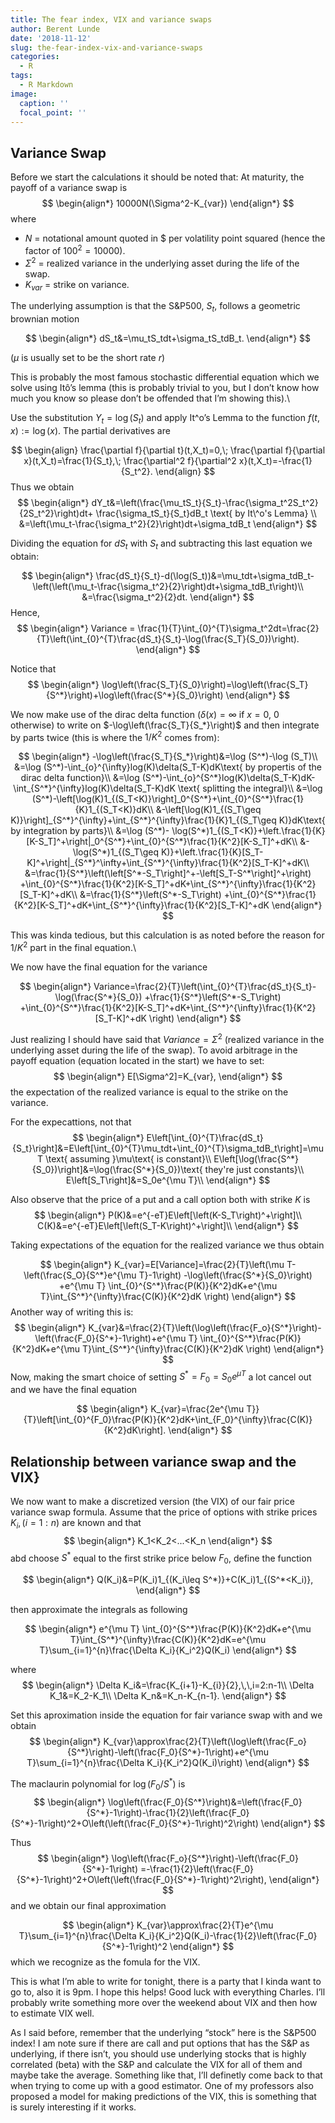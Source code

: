 ```yaml
---
title: The fear index, VIX and variance swaps
author: Berent Lunde
date: '2018-11-12'
slug: the-fear-index-vix-and-variance-swaps
categories:
  - R
tags:
  - R Markdown
image:
  caption: ''
  focal_point: ''
---
```


## Variance Swap
Before we start the calculations it should be noted that: At maturity, the payoff of a variance swap is
$$
\begin{align*}
10000N(\Sigma^2-K_{var})
\end{align*}
$$
where 

- $N$ = notational amount quoted in \$ per volatility point squared (hence the factor of $100^2=10000$).
- $\Sigma^2$ = realized variance in the underlying asset during the life of the swap.
- $K_{var}$ = strike on variance.


The underlying assumption is that the S\&P500, $S_t$, follows a geometric brownian motion

$$
\begin{align*}
dS_t&=\mu_tS_tdt+\sigma_tS_tdB_t.
\end{align*}
$$

($\mu$ is usually set to be the short rate $r$)

This is probably the most famous stochastic differential equation which we solve using Itô's lemma (this is probably trivial to you, but I don't know how much you know so please don't be offended that I'm showing this).\\

Use the substitution $Y_t=\log (S_t)$ and apply It\^o's Lemma to the function $f(t,x):=\log (x)$.
The partial derivatives are

$$
\begin{align}
\frac{\partial f}{\partial t}(t,X_t)=0,\;
\frac{\partial f}{\partial x}(t,X_t)=\frac{1}{S_t},\;
\frac{\partial^2 f}{\partial^2 x}(t,X_t)=-\frac{1}{S_t^2}. 
\end{align}
$$
Thus we obtain 
$$
\begin{align*}
dY_t&=\left(\frac{\mu_tS_t}{S_t}-\frac{\sigma_t^2S_t^2}{2S_t^2}\right)dt+
\frac{\sigma_tS_t}{S_t}dB_t \text{ by It\^o's Lemma} \\
&=\left(\mu_t-\frac{\sigma_t^2}{2}\right)dt+\sigma_tdB_t
\end{align*}
$$

Dividing the equation for $dS_t$ with $S_t$ and subtracting this last equation we obtain:

$$
\begin{align*}
\frac{dS_t}{S_t}-d(\log(S_t))&=\mu_tdt+\sigma_tdB_t-\left(\left(\mu_t-\frac{\sigma_t^2}{2}\right)dt+\sigma_tdB_t\right)\\
&=\frac{\sigma_t^2}{2}dt.
\end{align*}
$$
Hence,
$$
\begin{align*}
Variance = \frac{1}{T}\int_{0}^{T}\sigma_t^2dt=\frac{2}{T}\left(\int_{0}^{T}\frac{dS_t}{S_t}-\log(\frac{S_T}{S_0})\right).
\end{align*}
$$

Notice that
$$
\begin{align*}
\log\left(\frac{S_T}{S_0}\right)=\log\left(\frac{S_T}{S^*}\right)+\log\left(\frac{S^*}{S_0}\right)
\end{align*}
$$

We now make use of the dirac delta function ($\delta(x)=\infty$ if $x=0$, $0$ otherwise) to write on $-\log\left(\frac{S_T}{S_*}\right)$ and then integrate by parts twice (this is where the $1/K^2$ comes from):

$$
\begin{align*}
-\log\left(\frac{S_T}{S_*}\right)&=\log (S^*)-\log (S_T)\\
&=\log (S^*)-\int_{o}^{\infty}log(K)\delta(S_T-K)dK\text{ by propertis of the dirac delta function}\\
&=\log (S^*)-\int_{o}^{S^*}log(K)\delta(S_T-K)dK-\int_{S^*}^{\infty}log(K)\delta(S_T-K)dK \text{ splitting the integral}\\
&=\log (S^*)-\left[\log(K)1_{(S_T<K)}\right]_0^{S^*}+\int_{0}^{S^*}\frac{1}{K}1_{(S_T<K)}dK\\
&-\left[\log(K)1_{(S_T\geq K)}\right]_{S^*}^{\infty}+\int_{S^*}^{\infty}\frac{1}{K}1_{(S_T\geq K)}dK\text{ by integration by parts}\\
&=\log (S^*)- \log(S^*)1_{(S_T<K)}+\left.\frac{1}{K}[K-S_T]^+\right|_0^{S^*}+\int_{0}^{S^*}\frac{1}{K^2}[K-S_T]^+dK\\
&-\log(S^*)1_{(S_T\geq K)}+\left.\frac{1}{K}[S_T-K]^+\right|_{S^*}^\infty+\int_{S^*}^{\infty}\frac{1}{K^2}[S_T-K]^+dK\\
&=\frac{1}{S^*}\left(\left[S^*-S_T\right]^+-\left[S_T-S^*\right]^+\right)
+\int_{0}^{S^*}\frac{1}{K^2}[K-S_T]^+dK+\int_{S^*}^{\infty}\frac{1}{K^2}[S_T-K]^+dK\\
&=\frac{1}{S^*}\left(S^*-S_T\right)
+\int_{0}^{S^*}\frac{1}{K^2}[K-S_T]^+dK+\int_{S^*}^{\infty}\frac{1}{K^2}[S_T-K]^+dK
\end{align*}
$$

This was kinda tedious, but this calculation is as noted before the reason for $1/K^2$ part in the final equation.\\

We now have the final equation for the variance

$$
\begin{align*}
Variance=\frac{2}{T}\left(\int_{0}^{T}\frac{dS_t}{S_t}-\log(\frac{S^*}{S_0})
+\frac{1}{S^*}\left(S^*-S_T\right)
+\int_{0}^{S^*}\frac{1}{K^2}[K-S_T]^+dK+\int_{S^*}^{\infty}\frac{1}{K^2}[S_T-K]^+dK
\right)
\end{align*}
$$

Just realizing I should have said that $Variance = \Sigma^2$ (realized variance in the underlying asset during the life of the swap). To avoid arbitrage in the payoff equation (equation located in the start) we have to set:
$$
\begin{align*}
E[\Sigma^2]=K_{var},
\end{align*}
$$
the expectation of the realized variance is equal to the strike on the variance.

For the expecattions, not that
$$
\begin{align*}
E\left[\int_{0}^{T}\frac{dS_t}{S_t}\right]&=E\left[\int_{0}^{T}\mu_tdt+\int_{0}^{T}\sigma_tdB_t\right]=\mu T \text{ assuming }\mu\text{ is constant}\\
E\left[\log(\frac{S^*}{S_0})\right]&=\log(\frac{S^*}{S_0})\text{ they're just constants}\\
E\left[S_T\right]&=S_0e^{\mu T}\\
\end{align*}
$$

Also observe that the price of a put and a call option both with strike $K$ is
$$
\begin{align*}
P(K)&=e^{-eT}E\left[\left(K-S_T\right)^+\right]\\
C(K)&=e^{-eT}E\left[\left(S_T-K\right)^+\right]\\
\end{align*}
$$

Taking expectations of the equation for the realized variance we thus obtain 

$$
\begin{align*}
K_{var}=E[Variance]=\frac{2}{T}\left(\mu T-\left(\frac{S_O}{S^*}e^{\mu T}-1\right)
-\log\left(\frac{S^*}{S_0}\right)
+e^{\mu T}
\int_{0}^{S^*}\frac{P(K)}{K^2}dK+e^{\mu T}\int_{S^*}^{\infty}\frac{C(K)}{K^2}dK
\right)
\end{align*}
$$
Another way of writing this is:
$$
\begin{align*}
K_{var}&=\frac{2}{T}\left(\log\left(\frac{F_o}{S^*}\right)-\left(\frac{F_0}{S^*}-1\right)+e^{\mu T}
\int_{0}^{S^*}\frac{P(K)}{K^2}dK+e^{\mu T}\int_{S^*}^{\infty}\frac{C(K)}{K^2}dK
\right)
\end{align*}
$$
Now, making the smart choice of setting $S^*=F_0=S_0e^{\mu T}$ a lot cancel out and we have the final equation

$$
\begin{align*}
K_{var}=\frac{2e^{\mu T}}{T}\left[\int_{0}^{F_0}\frac{P(K)}{K^2}dK+\int_{F_0}^{\infty}\frac{C(K)}{K^2}dK\right].
\end{align*}
$$


## Relationship between variance swap and the VIX}


We now want to make a discretized version (the VIX) of our fair price variance swap formula. Assume that the price of options with strike prices $K_i,\,(i=1:n)$ are known and that
$$
\begin{align*}
K_1<K_2<...<K_n
\end{align*}
$$
abd choose $S^*$ equal to the first strike price below $F_0$, define the function

$$
\begin{align*}
Q(K_i)&=P(K_i)1_{(K_i\leq S^*)}+C(K_i)1_{(S^*<K_i)},
\end{align*} 
$$

then approximate the integrals as following

$$
\begin{align*}
e^{\mu T}
\int_{0}^{S^*}\frac{P(K)}{K^2}dK+e^{\mu T}\int_{S^*}^{\infty}\frac{C(K)}{K^2}dK=e^{\mu T}\sum_{i=1}^{n}\frac{\Delta K_i}{K_i^2}Q(K_i)
\end{align*}
$$

where
$$
\begin{align*}
\Delta K_i&=\frac{K_{i+1}-K_{i}}{2},\,\,i=2:n-1\\
\Delta K_1&=K_2-K_1\\
\Delta K_n&=K_n-K_{n-1}.
\end{align*}
$$

Set this aproximation inside the equation for fair variance swap with and we obtain
$$
\begin{align*}
K_{var}\approx\frac{2}{T}\left(\log\left(\frac{F_o}{S^*}\right)-\left(\frac{F_0}{S^*}-1\right)+e^{\mu T}\sum_{i=1}^{n}\frac{\Delta K_i}{K_i^2}Q(K_i)\right)
\end{align*}
$$

The maclaurin polynomial for $\log(F_0/S^*)$ is
$$
\begin{align*}
\log\left(\frac{F_0}{S^*}\right)&=\left(\frac{F_0}{S^*}-1\right)-\frac{1}{2}\left(\frac{F_0}{S^*}-1\right)^2+O\left(\left(\frac{F_0}{S^*}-1\right)^2\right)
\end{align*}
$$

Thus
$$
\begin{align*}
\log\left(\frac{F_o}{S^*}\right)-\left(\frac{F_0}{S^*}-1\right)
=-\frac{1}{2}\left(\frac{F_0}{S^*}-1\right)^2+O\left(\left(\frac{F_0}{S^*}-1\right)^2\right),
\end{align*}
$$
and we obtain our final approximation

$$
\begin{align*}
K_{var}\approx\frac{2}{T}e^{\mu T}\sum_{i=1}^{n}\frac{\Delta K_i}{K_i^2}Q(K_i)-\frac{1}{2}\left(\frac{F_0}{S^*}-1\right)^2
\end{align*}
$$
which we recognize as the fomula for the VIX.

This is what I'm able to write for tonight, there is a party that I kinda want to go to, also it is 9pm. I hope this helps! Good luck with everything Charles. I'll probably write something more over the weekend about VIX and then how to estimate VIX well.

As I said before, remember that the underlying "stock" here is the S\&P500 index! I am note sure if there are call and put options that has the S\&P as underlying, if there isn't, you should use underlying stocks that is highly correlated (beta) with the S\&P and calculate the VIX for all of them and maybe take the average. Something like that, I'll definetly come back to that when trying to come up with a good estimator. One of my professors also proposed a model for making predictions of the VIX, this is something that is surely interesting if it works.